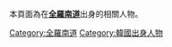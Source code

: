 本頁面為在'''[[全羅南道|全羅南道]]'''出身的相關人物。

[[Category:全羅南道|Category:全羅南道]]
[[Category:韓國出身人物|Category:韓國出身人物]]